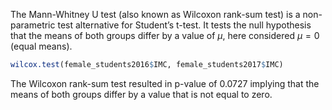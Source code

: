 The Mann-Whitney U test (also known as Wilcoxon rank-sum test) is a non-parametric test alternative for Student’s t-test. It tests the null hypothesis that the means of both groups differ by a value of $\mu$, here considered $\mu=0$ (equal means). 

```r
wilcox.test(female_students2016$IMC, female_students2017$IMC)
```

The Wilcoxon rank-sum test resulted in p-value of 0.0727 implying that the means of both groups differ by a value that is not equal to zero.